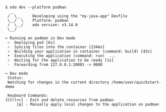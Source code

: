 ```console
$ odo dev --platform podman
  __
 /  \__     Developing using the "my-java-app" Devfile
 \__/  \    Platform: podman
 /  \__/    odo version: v3.14.0
 \__/

↪ Running on podman in Dev mode
 ✓  Deploying pod [6s]
 ✓  Syncing files into the container [234ms]
 ✓  Building your application in container (command: build) [43s]
 •  Executing the application (command: run)  ...
 ✓  Waiting for the application to be ready [1s]
 -  Forwarding from 127.0.0.1:20001 -> 8080

↪ Dev mode
 Status:
 Watching for changes in the current directory /home/user/quickstart-demo

 Keyboard Commands:
[Ctrl+c] - Exit and delete resources from podman
     [p] - Manually apply local changes to the application on podman
```